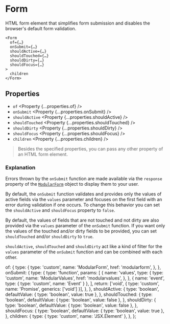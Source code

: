 
<Title>Form | Modular Forms</Title>
<Meta
  name="description"
  content="A wrapper component that handles the submission of a form and disables the browser's default form validation."
/>

# Form

HTML form element that simplifies form submission and disables the browser's default form validation.

```tsx
<Form
  of={…}
  onSubmit={…}
  shouldActive={…}
  shouldTouched={…}
  shouldDirty={…}
  shouldFocus={…}
>
  children
</Form>
```

## Properties

- `of` <Property {...properties.of} />
- `onSubmit` <Property {...properties.onSubmit} />
- `shouldActive` <Property {...properties.shouldActive} />
- `shouldTouched` <Property {...properties.shouldTouched} />
- `shouldDirty` <Property {...properties.shouldDirty} />
- `shouldFocus` <Property {...properties.shouldFocus} />
- `children` <Property {...properties.children} />

> Besides the specified properties, you can pass any other property of an HTML form element.

### Explanation

Errors thrown by the `onSubmit` function are made available via the `response` property of the <A href="/api/modularform">`ModularForm`</A> object to display them to your user.

By default, the `onSubmit` function validates and provides only the values of active fields via the `values` parameter and focuses on the first field with an error during validation if one occurs. To change this behavior you can set the `shouldActive` and `shouldFocus` property to `false`.

By default, the values of fields that are not touched and not dirty are also provided via the `values` parameter of the `onSubmit` function. If you want only the values of the touched and/or dirty fields to be provided, you can set `shouldTouched` and/or `shouldDirty` to `true`.

`shouldActive`, `shouldTouched` and `shouldDirty` act like a kind of filter for the `values` parameter of the `onSubmit` function and can be combined with each other.

  of: {
    type: {
      type: 'custom',
      name: 'ModularForm',
      href: 'modularform',
    },
  },
  onSubmit: {
    type: {
      type: 'function',
      params: [
        {
          name: 'values',
          type: {
            type: 'custom',
            name: 'ModularValues',
            href: 'modularvalues',
          },
        },
        { name: 'event', type: { type: 'custom', name: 'Event' } },
      ],
      return: ['void', { type: 'custom', name: 'Promise', generics: ['void'] }],
    },
  },
  shouldActive: {
    type: 'boolean',
    defaultValue: { type: 'boolean', value: true },
  },
  shouldTouched: {
    type: 'boolean',
    defaultValue: { type: 'boolean', value: false },
  },
  shouldDirty: {
    type: 'boolean',
    defaultValue: { type: 'boolean', value: false },
  },
  shouldFocus: {
    type: 'boolean',
    defaultValue: { type: 'boolean', value: true },
  },
  children: {
    type: { type: 'custom', name: 'JSX.Element' },
  },
};

